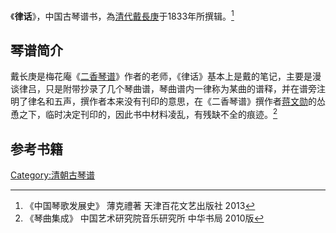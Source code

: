 《'''律话'''》，中国古琴谱书，為[[清代|清代]][[戴長庚|戴長庚]]于1833年所撰辑。<ref>《中国琴歌发展史》 薄克禮著 天津百花文艺出版社 2013</ref>

==琴谱简介==

戴长庚是梅花庵《[[二香琴谱|二香琴谱]]》作者的老师，《律话》基本上是戴的笔记，主要是漫谈律吕，只是附带抄录了几个琴曲谱，琴曲谱内一律称为某曲的谱释，并在谱旁注明了律名和五声，撰作者本来没有刊印的意思，在《二香琴谱》撰作者[[蒋文勋|蒋文勋]]的怂恿之下，临时决定刊印的，因此书中材料凌乱，有残缺不全的痕迹。<ref>《琴曲集成》 中国艺术研究院音乐研究所 中华书局 2010版</ref>

==参考书籍==

{{reflist}}
[[Category:清朝古琴谱|Category:清朝古琴谱]]